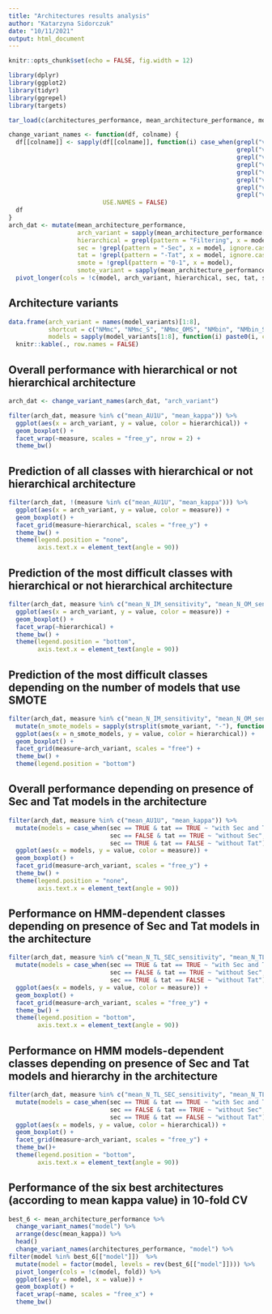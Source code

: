 ```yaml
---
title: "Architectures results analysis"
author: "Katarzyna Sidorczuk"
date: "10/11/2021"
output: html_document
---
```


```r
knitr::opts_chunk$set(echo = FALSE, fig.width = 12)

library(dplyr)
library(ggplot2)
library(tidyr)
library(ggrepel)
library(targets)

tar_load(c(architectures_performance, mean_architecture_performance, model_variants))

change_variant_names <- function(df, colname) {
  df[[colname]] <- sapply(df[[colname]], function(i) case_when(grepl("v1", i) ~ gsub("v1", "NMmc", i),
                                                               grepl("v2", i) ~ gsub("v2", "NMmc_S", i),
                                                               grepl("v3", i) ~ gsub("v3", "NMmc_OMS", i),
                                                               grepl("v4", i) ~ gsub("v4", "NMbin", i),
                                                               grepl("v5", i) ~ gsub("v5", "NMbin_S", i),
                                                               grepl("v6", i) ~ gsub("v6", "NMbin_OMS", i),
                                                               grepl("v7", i) ~ gsub("v7", "NMmc_PS_NS", i),
                                                               grepl("v8", i) ~ gsub("v8", "NMbin_PS_NS", i)),
                          USE.NAMES = FALSE)
  df
} 
arch_dat <- mutate(mean_architecture_performance,
                   arch_variant = sapply(mean_architecture_performance[["model"]], function(i) gsub("-Sec|-Tat", "", strsplit(i, "_")[[1]][2])),
                   hierarchical = grepl(pattern = "Filtering", x = model, ignore.case = FALSE),
                   sec = !grepl(pattern = "-Sec", x = model, ignore.case = FALSE),
                   tat = !grepl(pattern = "-Tat", x = model, ignore.case = FALSE),
                   smote = !grepl(pattern = "0-1", x = model),
                   smote_variant = sapply(mean_architecture_performance[["model"]], function(i) strsplit(i, "_")[[1]][3])) %>% 
  pivot_longer(cols = !c(model, arch_variant, hierarchical, sec, tat, smote, smote_variant), names_to = "measure") 

```

## Architecture variants

```r
data.frame(arch_variant = names(model_variants)[1:8], 
           shortcut = c("NMmc", "NMmc_S", "NMmc_OMS", "NMbin", "NMbin_S", "NMbin_OMS", "NMmc_PS_NS", "NMbin_PS_NS"),
           models = sapply(model_variants[1:8], function(i) paste0(i, collapse = ", "))) %>% 
  knitr::kable(., row.names = FALSE)
```

## Overall performance with hierarchical or not hierarchical architecture

```r
arch_dat <- change_variant_names(arch_dat, "arch_variant")

filter(arch_dat, measure %in% c("mean_AU1U", "mean_kappa")) %>% 
  ggplot(aes(x = arch_variant, y = value, color = hierarchical)) +
  geom_boxplot() +
  facet_wrap(~measure, scales = "free_y", nrow = 2) + 
  theme_bw()
```

## Prediction of all classes with hierarchical or not hierarchical architecture

```r
filter(arch_dat, !(measure %in% c("mean_AU1U", "mean_kappa"))) %>% 
  ggplot(aes(x = arch_variant, y = value, color = measure)) +
  geom_boxplot() +
  facet_grid(measure~hierarchical, scales = "free_y") + 
  theme_bw() +
  theme(legend.position = "none",
        axis.text.x = element_text(angle = 90))
```

## Prediction of the most difficult classes with hierarchical or not hierarchical architecture
```r
filter(arch_dat, measure %in% c("mean_N_IM_sensitivity", "mean_N_OM_sensitivity", "mean_N_TM_sensitivity", "mean_N_TL_SEC_sensitivity")) %>% 
  ggplot(aes(x = arch_variant, y = value, color = measure)) +
  geom_boxplot() +
  facet_wrap(~hierarchical) + 
  theme_bw() +
  theme(legend.position = "bottom",
        axis.text.x = element_text(angle = 90))
```

## Prediction of the most difficult classes depending on the number of models that use SMOTE

```r
filter(arch_dat, measure %in% c("mean_N_IM_sensitivity", "mean_N_OM_sensitivity", "mean_N_TM_sensitivity", "mean_N_TL_SEC_sensitivity")) %>% 
  mutate(n_smote_models = sapply(strsplit(smote_variant, "-"), function(i) i[1])) %>% 
  ggplot(aes(x = n_smote_models, y = value, color = hierarchical)) +
  geom_boxplot() +
  facet_grid(measure~arch_variant, scales = "free") +
  theme_bw() +
  theme(legend.position = "bottom")
```

## Overall performance depending on presence of Sec and Tat models in the architecture

```r
filter(arch_dat, measure %in% c("mean_AU1U", "mean_kappa")) %>% 
  mutate(models = case_when(sec == TRUE & tat == TRUE ~ "with Sec and Tat",
                            sec == FALSE & tat == TRUE ~ "without Sec",
                            sec == TRUE & tat == FALSE ~ "without Tat")) %>% 
  ggplot(aes(x = models, y = value, color = measure)) +
  geom_boxplot() +
  facet_grid(measure~arch_variant, scales = "free_y") + 
  theme_bw() +
  theme(legend.position = "none",
        axis.text.x = element_text(angle = 90))
```

## Performance on HMM-dependent classes depending on presence of Sec and Tat models in the architecture

```r
filter(arch_dat, measure %in% c("mean_N_TL_SEC_sensitivity", "mean_N_TL_TAT_sensitivity", "mean_N_S_sensitivity")) %>% 
  mutate(models = case_when(sec == TRUE & tat == TRUE ~ "with Sec and Tat",
                            sec == FALSE & tat == TRUE ~ "without Sec",
                            sec == TRUE & tat == FALSE ~ "without Tat")) %>% 
  ggplot(aes(x = models, y = value, color = measure)) +
  geom_boxplot() +
  facet_grid(measure~arch_variant, scales = "free_y") + 
  theme_bw() +
  theme(legend.position = "bottom",
        axis.text.x = element_text(angle = 90))
```

## Performance on HMM models-dependent classes depending on presence of Sec and Tat models and hierarchy in the architecture

```r
filter(arch_dat, measure %in% c("mean_N_TL_SEC_sensitivity", "mean_N_TL_TAT_sensitivity", "mean_N_S_sensitivity")) %>% 
  mutate(models = case_when(sec == TRUE & tat == TRUE ~ "with Sec and Tat",
                            sec == FALSE & tat == TRUE ~ "without Sec",
                            sec == TRUE & tat == FALSE ~ "without Tat")) %>% 
  ggplot(aes(x = models, y = value, color = hierarchical)) +
  geom_boxplot() +
  facet_grid(measure~arch_variant, scales = "free_y") + 
  theme_bw()+
  theme(legend.position = "bottom",
        axis.text.x = element_text(angle = 90))
```


## Performance of the six best architectures (according to mean kappa value) in 10-fold CV
```r
best_6 <- mean_architecture_performance %>% 
  change_variant_names("model") %>% 
  arrange(desc(mean_kappa)) %>% 
  head()
  change_variant_names(architectures_performance, "model") %>% 
filter(model %in% best_6[["model"]])  %>% 
  mutate(model = factor(model, levels = rev(best_6[["model"]]))) %>% 
  pivot_longer(cols = !c(model, fold)) %>% 
  ggplot(aes(y = model, x = value)) +
  geom_boxplot() +
  facet_wrap(~name, scales = "free_x") +
  theme_bw()
```
